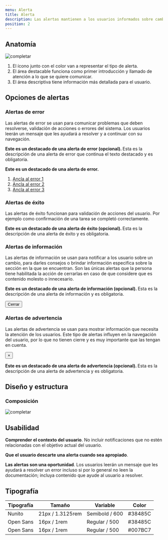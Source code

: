 ```yaml
---
menu: Alerta
title: Alerta
description: Las alertas mantienen a los usuarios informados sobre cambios importantes, a veces urgentes, y condiciones persistentes.
position: 2
---
```


## Anatomía

![completar](/componentes/alerta/anatomía-1.svg)

1. El ícono junto con el color van a representar el tipo de alerta. 
2. El área destacable funciona como primer introducción y llamado de atención a lo que se quiere comunicar. 
3. El área descriptiva tiene información más detallada para el usuario.

## Opciones de alertas

### Alertas de error

Las alertas de error se usan para comunicar problemas que deben resolverse, validación de acciones o errores del sistema. Los usuarios leerán un mensaje que les ayudará a resolver y a continuar con su navegación.

<div className="alert-wrapper">
  <div className="alert alert-danger" role="alert">
    <p>
      <strong>Este es un destacado de una alerta de error (opcional). </strong>
      Esta es la descripción de una alerta de error que continua el texto destacado y es obligatoria.
    </p>
  </div>
</div>

<div className="alert-wrapper">
  <div className="alert alert-danger alert-dismissible fade show" role="alert">
    <p>
      <strong>Este es un destacado de una alerta de error. </strong>
    </p>
    <ol>
      <li>
        <a href="#">Ancla al error 1</a>
      </li>
      <li>
        <a href="#">Ancla al error 2</a>
      </li>
      <li>
        <a href="#">Ancla al error 3</a>
      </li>
    </ol>
  </div>
</div>


### Alertas de éxito

Las alertas de éxito funcionan para validación de acciones del usuario. Por ejemplo como confirmación de una tarea se completó correctamente.

<div className="alert alert-success" role="alert">
    <p>
      <strong>Este es un destacado de una alerta de éxito (opcional). </strong>
      Esta es la descripción de una alerta de éxito y es obligatoria.
    </p>
</div>


### Alertas de información

Las alertas de información se usan para notificar a los usuario sobre un cambio, para darles consejos o brindar información especifica sobre la sección en la que se encuentran. Son las únicas alertas que la persona tiene habilitada la acción de cerrarlas en caso de que considere que es contenido molesto o innecesario.

<div className="alert-wrapper">
  <div className="alert alert-info alert-dismissible fade show" role="alert">
    <p>
      <strong>Este es un destacado de una alerta de información (opcional). </strong>
      Esta es la descripción de una alerta de información y es obligatoria.
    </p>
    <button type="button" data-dismiss="alert" className="btn btn-sm btn-info close-btn">
      Cerrar
    </button>
  </div>
</div>


### Alertas de advertencia

Las alertas de advertencia se usan para mostrar información que necesita la atención de los usuarios. Este tipo de alertas influyen en la navegación del usuario, por lo que no tienen cierre y es muy importante que las tengan en cuenta.

<div className="alert alert-primary" role="alert">
  <button type="button" className="close" data-dismiss="alert" aria-label="Close">
    <span aria-hidden="true">&times;</span>
  </button>    
  <p>
    <strong>Este es un destacado de una alerta de advertencia (opcional). </strong>
    Esta es la descripción de una alerta de advertencia y es obligatoria.
  </p>
</div>


## Diseño y estructura
### Composición

![completar](/componentes/alerta/composición-1.svg)


## Usabilidad
**Comprender el contexto del usuario**. No incluir notificaciones que no estén relacionadas con el objetivo actual del usuario.

**Que el usuario descarte una alerta cuando sea apropiado**.

**Las alertas son una oportunidad**. Los usuarios leerán un mensaje que les ayudará a resolver un error incluso si por lo general no leen la documentación; incluya contenido que ayude al usuario a resolver.

## Tipografía

| Tipografía | Tamaño           | Variable       | Color   |
| ---------- | ---------------- | -------------- | ------- |
| Nunito     | 21px / 1.3125rem | Semibold / 600 | #38485C |
| Open Sans  | 16px / 1rem      | Regular / 500  | #38485C |
| Open Sans  | 16px / 1rem      | Regular / 500  | #007BC7 |

